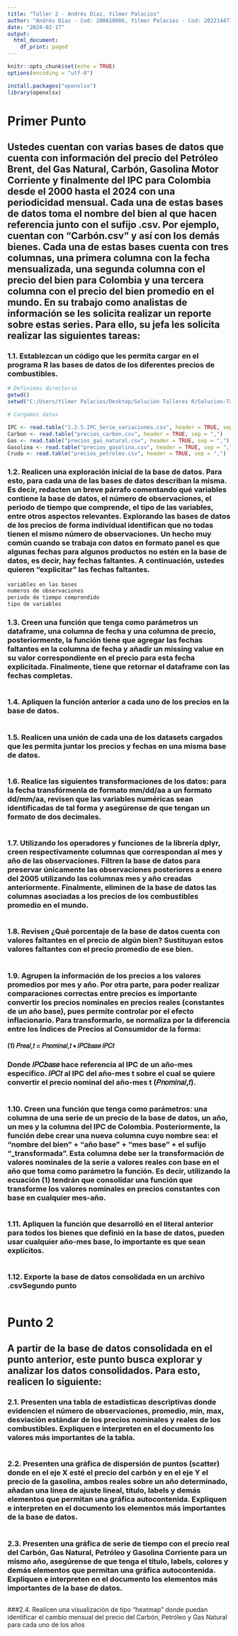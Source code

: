 ```yaml
---
title: "Taller 2 - Andrés Díaz, Yilmer Palacios"
author: "Andrés Díaz - Cod: 200610686, Yilmer Palacios - Cod: 202214473"
date: "2024-02-17"
output:
  html_document:
    df_print: paged
---
```


```r
knitr::opts_chunk$set(echo = TRUE)
options(encoding = "utf-8")

```

```r

install.packages("openxlsx")
library(openxlsx)

```
# Primer Punto

## Ustedes cuentan con varias bases de datos que cuenta con información del precio del Petróleo Brent, del Gas Natural, Carbón, Gasolina Motor Corriente y finalmente del IPC para Colombia desde el 2000 hasta el 2024 con una periodicidad mensual. Cada una de estas bases de datos toma el nombre del bien al que hacen referencia junto con el sufijo .csv. Por ejemplo, cuentan con “Carbón.csv” y así con los demás bienes. Cada una de estas bases cuenta con tres columnas, una primera columna con la fecha mensualizada, una segunda columna con el precio del bien para Colombia y una tercera columna con el precio del bien promedio en el mundo. En su trabajo como analistas de información se les solicita realizar un reporte sobre estas series. Para ello, su jefa les solicita realizar las siguientes tareas:

### 1.1. Establezcan un código que les permita cargar en el programa R las bases de datos de los diferentes precios de combustibles.

```r

# Definimos directorio
getwd()
setwd("C:/Users/Yilmer Palacios/Desktop/Solución Talleres R/Solucion-Talleres-R/Taller 2")

# Cargamos datos

IPC <- read.table("1.2.5.IPC_Serie_variaciones.csv", header = TRUE, sep = ",")
Carbon <- read.table("precios_carbon.csv", header = TRUE, sep = ",")
Gas <- read.table("precios_gas_natural.csv", header = TRUE, sep = ",")
Gasolina <- read.table("precios_gasolina.csv", header = TRUE, sep = ",")
Crudo <- read.table("precios_petroleo.csv", header = TRUE, sep = ",")

```

### 1.2. Realicen una exploración inicial de la base de datos. Para esto, para cada una de las bases de datos describan la misma. Es decir, redacten un breve párrafo comentando qué variables contiene la base de datos, el número de observaciones, el periodo de tiempo que comprende, el tipo de las variables, entre otros aspectos relevantes. Explorando las bases de datos de los precios de forma individual identifican que no todas tienen el mismo número de observaciones. Un hecho muy común cuando se trabaja con datos en formato panel es que algunas fechas para algunos productos no estén en la base de datos, es decir, hay fechas faltantes. A continuación, ustedes quieren “explicitar” las fechas faltantes.

```r

variables en las bases
numeros de observaciones
periodo de tiempo comprendido
tipo de variables


```

### 1.3. Creen una función que tenga como parámetros un dataframe, una columna de fecha y una columna de precio, posteriormente, la función tiene que agregar las fechas faltantes en la columna de fecha y añadir un missing value en su valor correspondiente en el precio para esta fecha explicitada. Finalmente, tiene que retornar el dataframe con las fechas completas.

```r

```

### 1.4. Apliquen la función anterior a cada uno de los precios en la base de datos.

```r

```

### 1.5. Realicen una unión de cada una de los datasets cargados que les permita juntar los precios y fechas en una misma base de datos.

```r

```

### 1.6. Realice las siguientes transformaciones de los datos: para la fecha transfórmenla de formato mm/dd/aa a un formato dd/mm/aa, revisen que las variables numéricas sean identificadas de tal forma y asegúrense de que tengan un formato de dos decimales.

```r

```

### 1.7. Utilizando los operadores y funciones de la librería dplyr, creen respectivamente columnas que correspondan al mes y año de las observaciones. Filtren la base de datos para preservar únicamente las observaciones posteriores a enero del 2005 utilizando las columnas mes y año creadas anteriormente. Finalmente, eliminen de la base de datos las columnas asociadas a los precios de los combustibles promedio en el mundo.

```r

```

### 1.8. Revisen ¿Qué porcentaje de la base de datos cuenta con valores faltantes en el precio de algún bien? Sustituyan estos valores faltantes con el precio promedio de ese bien.

```r

```

### 1.9. Agrupen la información de los precios a los valores promedios por mes y año. Por otra parte, para poder realizar comparaciones correctas entre precios es importante convertir los precios nominales en precios reales (constantes de un año base), pues permite controlar por el efecto inflacionario. Para transformarlo, se normaliza por la diferencia entre los Índices de Precios al Consumidor de la forma:

#### (1) 𝑃𝑟𝑒𝑎𝑙,𝑡 = 𝑃𝑛𝑜𝑚𝑖𝑛𝑎𝑙,𝑡 ∗ 𝐼𝑃𝐶𝑏𝑎𝑠𝑒 𝐼𝑃𝐶𝑡

### Donde 𝐼𝑃𝐶𝑏𝑎𝑠𝑒 hace referencia al IPC de un año-mes específico. 𝐼𝑃𝐶𝑡 al IPC del año-mes t sobre el cual se quiere convertir el precio nominal del año-mes t (𝑃𝑛𝑜𝑚𝑖𝑛𝑎𝑙,𝑡).

```r

```

### 1.10. Creen una función que tenga como parámetros: una columna de una serie de un precio de la base de datos, un año, un mes y la columna del IPC de Colombia. Posteriormente, la función debe crear una nueva columna cuyo nombre sea: el “nombre del bien” + “año base” + “mes base” + el sufijo “_transformada”. Esta columna debe ser la transformación de valores nominales de la serie a valores reales con base en el año que toma como parámetro la función. Es decir, utilizando la ecuación (1) tendrán que consolidar una función que transforme los valores nominales en precios constantes con base en cualquier mes-año.

```r

```

### 1.11. Apliquen la función que desarrolló en el literal anterior para todos los bienes que definió en la base de datos, pueden usar cualquier año-mes base, lo importante es que sean explícitos.

```r

```

### 1.12. Exporte la base de datos consolidada en un archivo .csvSegundo punto

```r

```

# Punto 2

## A partir de la base de datos consolidada en el punto anterior, este punto busca explorar y analizar los datos consolidados. Para esto, realicen lo siguiente:

### 2.1. Presenten una tabla de estadísticas descriptivas donde evidencien el número de observaciones, promedio, min, max, desviación estándar de los precios nominales y reales de los combustibles. Expliquen e interpreten en el documento los valores más importantes de la tabla.

```r

```

### 2.2. Presenten una gráfica de dispersión de puntos (scatter) donde en el eje X esté el precio del carbón y en el eje Y el precio de la gasolina, ambos reales sobre un año determinado, añadan una línea de ajuste lineal, título, labels y demás elementos que permitan una gráfica autocontenida. Expliquen e interpreten en el documento los elementos más importantes de la base de datos.

```r

```

### 2.3. Presenten una gráfica de serie de tiempo con el precio real del Carbón, Gas Natural, Petróleo y Gasolina Corriente para un mismo año, asegúrense de que tenga el título, labels, colores y demás elementos que permitan una gráfica autocontenida. Expliquen e interpreten en el documento los elementos más importantes de la base de datos.

```r

```

###2.4. Realicen una visualización de tipo “heatmap” donde puedan identificar el cambio mensual del precio del Carbón, Petróleo y Gas Natural para cada uno de los años

```r

```
